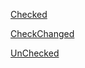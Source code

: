 [[Lua/Client/CheckBox/Events/Checked|Checked]]

[[Lua/Client/CheckBox/Events/CheckChanged|CheckChanged]]

[[Lua/Client/CheckBox/Events/UnChecked|UnChecked]]
